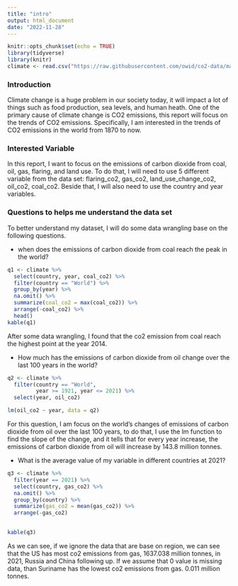 ```yaml
---
title: "intro"
output: html_document
date: "2022-11-28"
---
```

```r
knitr::opts_chunk$set(echo = TRUE)
library(tidyverse)
library(knitr)
climate <- read.csv("https://raw.githubusercontent.com/owid/co2-data/master/owid-co2-data.csv")
```

### Introduction
Climate change is a huge problem in our society today, it will impact a lot of things such as food production, sea levels, and human heath. One of the primary cause of climate change is CO2 emissions, this report will focus on the trends of CO2 emissions. Specifically, I am interested in the trends of CO2 emissions in the world from 1870 to now.

### Interested Variable
In this report, I want to focus on the emissions of carbon dioxide from coal, oil, gas, flaring, and land use. To do that, I will need to use 5 different variable from the data set: flaring_co2, gas_co2, land_use_change_co2, oil_co2, coal_co2. Beside that, I will also need to use the country and year variables.

### Questions to helps me understand the data set
To better understand my dataset, I will do some data wrangling base on the following questions.

- when does the emissions of carbon dioxide from coal reach the peak in the world?

```r
q1 <- climate %>% 
  select(country, year, coal_co2) %>% 
  filter(country == "World") %>% 
  group_by(year) %>% 
  na.omit() %>% 
  summarize(coal_co2 = max(coal_co2)) %>% 
  arrange(-coal_co2) %>% 
  head()
kable(q1)
```

After some data wrangling, I found that the co2 emission from coal reach the highest point at the year 2014.

- How much has the emissions of carbon dioxide from oil change over the last 100 years in the world?

```r

q2 <- climate %>% 
  filter(country == "World",
         year >= 1921, year <= 2021) %>% 
  select(year, oil_co2)

lm(oil_co2 ~ year, data = q2)

```

For this question, I am focus on the world's changes of emissions of carbon dioxide from oil over the last 100 years, to do that, I use the lm function to find the slope of the change, and it tells that for every year increase, the emissions of carbon dioxide from oil will increase by 143.8 million tonnes. 

- What is the average value of my variable in different countries at 2021?

```r
q3 <- climate %>% 
  filter(year == 2021) %>% 
  select(country, gas_co2) %>% 
  na.omit() %>% 
  group_by(country) %>% 
  summarize(gas_co2 = mean(gas_co2)) %>% 
  arrange(-gas_co2)
  

kable(q3)
```


As we can see, if we ignore the data that are base on region, we can see that the US has most co2 emissions from gas, 1637.038 million tonnes, in 2021, Russia and China following up. If we assume that 0 value is missing data, than Suriname has the lowest co2 emissions from gas. 0.011 million tonnes.

